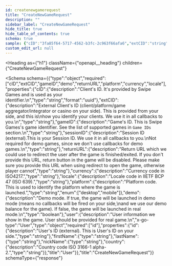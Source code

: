 ```yaml
---
id: createnewgamerequest
title: "CreateNewGameRequest"
description: ""
sidebar_label: "CreateNewGameRequest"
hide_title: true
hide_table_of_contents: true
schema: true
sample: {"cID":"3fa85f64-5717-4562-b3fc-2c963f66afa6","extCID":"string","gameID":"string","sessionID":"string","returnURL":"string","currency":"string","locale":"string","platform":"desktop","demo":true,"user":{"id":"string","firstName":"string","lastName":"string","nickName":"string","country":"string"}}
custom_edit_url: null
---
```



<Heading
  as={"h1"}
  className={"openapi__heading"}
  children={"CreateNewGameRequest"}
>
</Heading>





<Schema
  schema={{"type":"object","required":["cID","extCID","gameID","demo","returnURL","platform","currency","locale"],"properties":{"cID":{"description":"Client's ID. It's provided by Swipe Games and is used as your identifier.\n","type":"string","format":"uuid"},"extCID":{"description":"External Client's ID (client/platform/game aggregator/integrator or casino on your side). This is provided from your side, and this is\nhow you identify your clients. We use it in all callbacks to you.\n","type":"string"},"gameID":{"description":"Game's ID. This is Swipe Games's game identifier. See the list of supported games in `Game IDs` section.\n","type":"string"},"sessionID":{"description":"Session ID (external).This is your Session ID. We use it in all callbacks to you.\nNot required for demo games, since we don't use callbacks for demo games.\n","type":"string"},"returnURL":{"description":"Return URL which we could use to redirect the user after the game is finished/exited. If you don't provide this URL, return button in the game will be disabled. Please make sure you provide this URL when using redirect to open the game, otherwise player cannot","type":"string"},"currency":{"description":"Currency code in ISO4217.","type":"string"},"locale":{"description":"Locale code in IIETF BCP 47 (ISO 639).","type":"string"},"platform":{"description":"Platform code. This is used to identify the platform where the game is launched.","type":"string","enum":["desktop","mobile"]},"demo":{"description":"Demo mode. If true, the game will be launched in demo mode (means no callbacks will be fired on your side,\nand we use our demo balance for the game). If false, the game will be launched in real mode.\n","type":"boolean"},"user":{"description":"User information we show in the game. User should be provided for real game.\n","x-go-type":"User","type":"object","required":["id"],"properties":{"id":{"description":"User's ID (external). This is User's ID on your side.","type":"string"},"firstName":{"type":"string"},"lastName":{"type":"string"},"nickName":{"type":"string"},"country":{"description":"Country code ISO 3166-1 alpha-2.","type":"string"}},"title":"User"}},"title":"CreateNewGameRequest"}}
  schemaType={"response"}
>
  
</Schema>
            